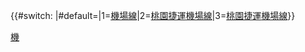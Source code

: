 {{#switch: {{{1|}}}|#default={{Nowrap|{{rint|taoyuan|airport}}&nbsp;[[桃園機場捷運|機場線]]}}|1=[[桃園機場捷運|機場線]]|2=[[桃園機場捷運|桃園捷運機場線]]|3=[[桃園捷運]][[桃園機場捷運|機場線]]}}<noinclude>{{doc}}[[Category:桃園捷運線路名|機]]</noinclude>